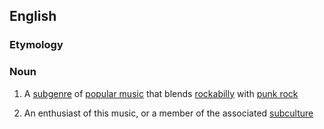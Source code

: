 ==English==

===Etymology===
{{blend|punk|rockabilly|lang=en}}

===Noun===
{{wikipedia}}
{{en-noun|-}}

# {{context|music|lang=en}} A [[subgenre]] of [[popular music]] that blends [[rockabilly]] with [[punk rock]]
# An enthusiast of this music, or a member of the associated [[subculture]]